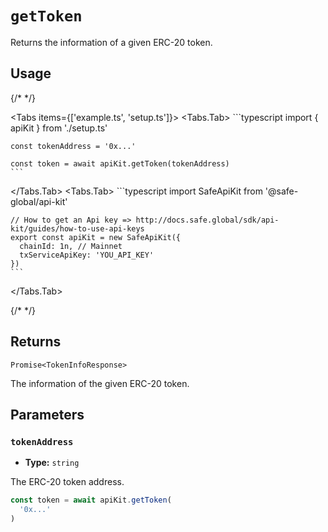 
# `getToken`

Returns the information of a given ERC-20 token.

## Usage

{/* <!-- vale off --> */}

<Tabs items={['example.ts', 'setup.ts']}>
  <Tabs.Tab>
    ```typescript
    import { apiKit } from './setup.ts'

    const tokenAddress = '0x...'

    const token = await apiKit.getToken(tokenAddress)
    ```
  </Tabs.Tab>
  <Tabs.Tab>
    ```typescript
    import SafeApiKit from '@safe-global/api-kit'

    // How to get an Api key => http://docs.safe.global/sdk/api-kit/guides/how-to-use-api-keys
    export const apiKit = new SafeApiKit({
      chainId: 1n, // Mainnet
      txServiceApiKey: 'YOU_API_KEY'
    })
    ```
  </Tabs.Tab>
</Tabs>

{/* <!-- vale on --> */}

## Returns

`Promise<TokenInfoResponse>`

The information of the given ERC-20 token.

## Parameters

### `tokenAddress`

- **Type:** `string`

The ERC-20 token address.

```typescript focus=2
const token = await apiKit.getToken(
  '0x...'
)
```